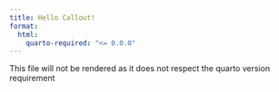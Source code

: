 ```yaml
---
title: Hello Callout!
format:
  html:
    quarto-required: "<= 0.0.0"
---
```


This file will not be rendered as it does not respect the quarto version requirement